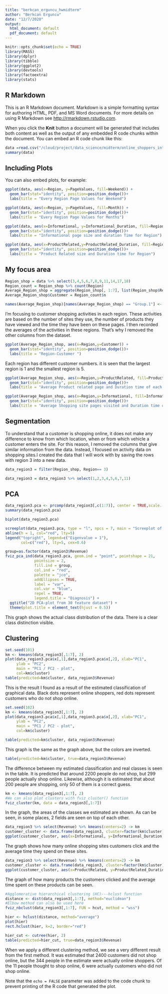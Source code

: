 ```yaml
---
title: "berkcan_erguncu_hwmidterm"
author: "Berkcan Erguncu"
date: "12/7/2020"
output:
  html_document: default
  pdf_document: default
---
```


```r
knitr::opts_chunk$set(echo = TRUE)
library(MASS)
library(dplyr)
library(tibble)
library(ggplot2)
library(devtools)
library(factoextra)
library(stats)

```

## R Markdown

This is an R Markdown document. Markdown is a simple formatting syntax for authoring HTML, PDF, and MS Word documents. For more details on using R Markdown see <http://rmarkdown.rstudio.com>.

When you click the **Knit** button a document will be generated that includes both content as well as the output of any embedded R code chunks within the document. You can embed an R code chunk like this:

```r

data =read.csv("/cloud/project/data_science/midterm/online_shoppers_intention.csv")
summary(data)

```

## Including Plots

You can also embed plots, for example:

```r
ggplot(data, aes(x=Region, y=PageValues, fill=Weekend)) + 
  geom_bar(stat="identity", position=position_dodge())+
  labs(title = "Every Region Page Values for Weekend")
```


```r
ggplot(data, aes(x=Region, y=PageValues, fill=Month)) + 
  geom_bar(stat="identity", position=position_dodge())+
  labs(title = "Every Region Page Values for Months")

```


```r
ggplot(data, aes(x=Informational, y=Informational_Duration, fill=Region)) + 
  geom_bar(stat="identity", position=position_dodge())+
  labs(title = "Informational page size and duration Time for Region")
```


```r
ggplot(data, aes(x=ProductRelated,y=ProductRelated_Duration, fill=Region)) + 
  geom_bar(stat="identity", position=position_dodge())+
  labs(title = "Product Related size and Duration time for Region")
```


## My focus area
```r
Region_shop = data %>% select(3,4,5,6,7,8,9,11,14,17,18)
Region_count = Region_shop %>% count(Region)
Average_Region_shop = aggregate(Region_shop[, 1:7], list(Region_shop$Region), mean)
Average_Region_shop$Customer = Region_count$n

names(Average_Region_shop)[names(Average_Region_shop) == "Group.1"] <- "Region"

```
I'm focusing to customer shopping activities in each region. These activities are based on the number of sites they use, the number of products they have viewed and the time they have been on these pages. I then recorded the averages of the activities in these regions. That's why I removed the other columns from the dataset.

```r
ggplot(Average_Region_shop, aes(x=Region,y=Customer)) + 
  geom_bar(stat="identity", position=position_dodge())+
  labs(title = "Region-Customer ")
```

Each region has different customer numbers. it is seen that the largest region is 1 and the smallest region is 5.

```r
ggplot(Average_Region_shop, aes(x=Region,y=ProductRelated, fill=ProductRelated_Duration)) + 
  geom_bar(stat="identity", position=position_dodge())+
  labs(title = "Average Product related page and Duration time of each Region")

```


```r

ggplot(Average_Region_shop, aes(x=Region,y=Informational, fill=Informational_Duration)) + 
  geom_bar(stat="identity", position=position_dodge())+
  labs(title = "Average Shopping site pages visited and Duration time of each Region")
```

## Segmentation

To understand that a customer is shopping online, it does not make any difference to know from which location, when or from which vehicle a customer enters the site. For this reason, I removed the columns that give similar information from the data.
Instead, I focused on activity data on shopping sites.I created the data that I will work with by saving the rows with region 3 into a new data.

```r

data_region3 = filter(Region_shop, Region== 3)

data_region3 = data_region3 %>% select(1,2,3,4,5,6,7,11)
```

## PCA 
```r
data_region3.pca <- prcomp(data_region3[,c(1:7)], center = TRUE,scale. = TRUE)
summary(data_region3.pca)
```


```r
biplot(data_region3.pca)
```


```r
screeplot(data_region3.pca, type = "l", npcs = 7, main = "Screeplot of the first 7 PCs")
abline(h = 1, col="red", lty=5)
legend("topright", legend=c("Eigenvalue = 1"),
       col=c("red"), lty=5, cex=0.6)
```


```r
group=as.factor(data_region3$Revenue)
fviz_pca_ind(data_region3.pca, geom.ind = "point", pointshape = 21, 
             pointsize = 2, 
             fill.ind = group,
             col.ind = "red", 
             palette = "jco", 
             addEllipses = TRUE,
             label = "var",
             col.var = "blue",
             repel = TRUE,
             legend.title = "Diagnosis") +
  ggtitle("2D PCA-plot from 30 feature dataset") +
  theme(plot.title = element_text(hjust = 0.5))
```
This graph shows the actual class distribution of the data. There is a clear class distinction visible.

## Clustering

```r
set.seed(101)
km <- kmeans(data_region3[,1:7], 2)
plot(data_region3.pca$x[,1],data_region3.pca$x[,2], xlab="PC1", 
     ylab = "PC2", 
     main = "PC1 / PC2 - plot", 
     col=km$cluster)
table(predicted=km$cluster, data_region3$Revenue)
```
This is the result I found as a result of the estimated classification of graphical data. Black dots represent online shoppers, red dots represent customers who do not shop online. 

```r
set.seed(102)
km <- kmeans(data_region3[,1:7], 2)
plot(data_region3.pca$x[,1],data_region3.pca$x[,2], xlab="PC1", 
     ylab = "PC2", 
     main = "PC1 / PC2 - plot", 
     col=km$cluster)

table(predicted=km$cluster, data_region3$Revenue)
```
This graph is the same as the graph above, but the colors are inverted.

```r
table(predicted=km$cluster, true=data_region3$Revenue)
```

The difference between my estimated classification and real classes is seen in the table. It is predicted that around 2200 people do not shop, but 299 people actually shop online. Likewise, although it is estimated that about 200 people are shopping, only 50 of them is a correct guess.



```r
km <- kmeans(data_region3[,1:7], 2)
#We can also plot clusters with fviz_cluster() function
fviz_cluster(km, data = data_region3[,1:7])
```
In the graph, the areas of the classes we estimated are shown. As can be seen, in some places, 2 fields are seen on top of each other.

```r
data_region3 %>% select(Revenue) %>% kmeans(centers=2) -> km
customer_cluster <- data.frame(data_region3, cluster=factor(km$cluster))
ggplot(customer_cluster, aes(x=Informational, y=Informational_Duration, color=cluster, shape=Revenue)) + geom_point()
```

The graph shows how many online shopping sites customers click and the average time they spend on these sites.


```r
data_region3 %>% select(Revenue) %>% kmeans(centers=2) -> km
customer_cluster <- data.frame(data_region3, cluster=factor(km$cluster))
ggplot(customer_cluster, aes(x=ProductRelated, y=ProductRelated_Duration, color=cluster, shape=Revenue)) + geom_point()
```
The graph of how many products the customers clicked and the average time spent on these products can be seen.

```r
#Agglomerative hierarchical clustering (HC)---hclust function
distance <- dist(data_region3[,1:7], method="euclidean") 
#Elbow method can also be used here
fviz_nbclust(data_region3[,1:7], FUN = hcut, method = "wss")

```


```r
hier <- hclust(distance, method="average")
plot(hier) 
rect.hclust(hier, k=2, border="red")
```


```r
hier_cut <- cutree(hier, 2)
table(predicted=hier_cut, true=data_region3$Revenue)
```

When we apply a different clustering method, we see a very different result from the first method. It was estimated that 2400 customers did not shop online, but the 344 people in the estimate were actually online shoppers. Of the 11 people thought to shop online, 6 were actually customers who did not shop online.




Note that the `echo = FALSE` parameter was added to the code chunk to prevent printing of the R code that generated the plot.
